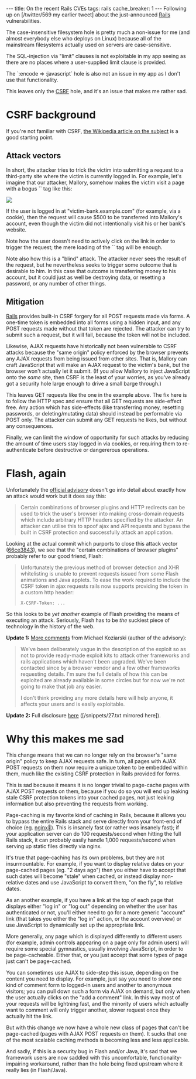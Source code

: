 ---
title: On the recent Rails CVEs
tags: rails
cache_breaker: 1
---
Following up on [/twitter/569 my earlier tweet] about the just-announced [[Rails]] vulnerabilities.

The case-insensitive filesystem hole is pretty much a non-issue for me (and almost everybody else who deploys on Linux) because all of the mainstream filesystems actually used on servers are case-sensitive.

The SQL-injection via "limit" clauses is not exploitable in my app seeing as there are no places where a user-supplied limit clause is provided.

The `:encode => :javascript` hole is also not an issue in my app as I don't use that functionality.

This leaves only the [[CSRF]] hole, and it's an issue that makes me rather sad.

= CSRF background =

If you're not familiar with CSRF, [http://en.wikipedia.org/wiki/Cross-site_request_forgery the Wikipedia article on the subject] is a good starting point.

== Attack vectors ==

In short, the attacker tries to trick the victim into submitting a request to a third-party site where the victim is currently logged in. For example, let's imagine that our attacker, Mallory, somehow makes the victim visit a page with a bogus `<img>` tag like this:

 <img src="http://victim-bank.example.com/transfer?amount=500&to=mallory@example.com" />

If the user is logged in at "victim-bank.example.com" (for example, via a cookie), then the request will cause $500 to be transferred into Mallory's account, even though the victim did not intentionally visit his or her bank's website.

Note how the user doesn't need to actively click on the link in order to trigger the request; the mere loading of the `<img>` tag will be enough.

Note also how this is a "blind" attack. The attacker never sees the result of the request, but he nevertheless seeks to trigger some outcome that is desirable to him. In this case that outcome is transferring money to his account, but it could just as well be destroying data, or resetting a password, or any number of other things.

== Mitigation ==

[[Rails]] provides built-in CSRF forgery for all POST requests made via forms. A one-time token is embedded into all forms using a hidden input, and any POST requests made without that token are rejected. The attacker can try to submit such a request, but it will fail, because the token will not be included.

Likewise, AJAX requests have historically not been vulnerable to CSRF attacks because the "same origin" policy enforced by the browser prevents any AJAX requests from being issued from other sites. That is, Mallory can craft JavaScript that will make an AJAX request to the victim's bank, but the browser won't actually let it submit. (If you allow Mallory to inject JavaScript onto the ''same'' site, then CSRF is the least of your worries, as you've already got a security hole large enough to drive a small barge through.)

This leaves GET requests like the one in the example above. The fix here is to follow the HTTP spec and ensure that all GET requests are side-effect free. Any action which has side-effects (like transferring money, resetting passwords, or deleting/mutating data) should instead be performable via POST only. The attacker can submit any GET requests he likes, but without any consequences.

Finally, we can limit the window of opportunity for such attacks by reducing the amount of time users stay logged in via cookies, or requiring them to re-authenticate before destructive or dangererous operations.

= Flash, again =

Unfortunately the [http://weblog.rubyonrails.org/2011/2/8/csrf-protection-bypass-in-ruby-on-rails official advisory] doesn't go into detail about exactly how an attack would work but it does say this:

<blockquote>Certain combinations of browser plugins and HTTP redirects can be used to trick the user's browser into making cross-domain requests which include arbitrary HTTP headers specified by the attacker. An attacker can utilise this to spoof ajax and API requests and bypass the built in CSRF protection and successfully attack an application.</blockquote>

Looking at the actual commit which purports to close this attack vector ([https://github.com/rails/rails/commit/66ce3843d32e9f2ac3b1da20067af53019bbb034 66ce3843]), we see that the "certain combinations of browser plugins" probably refer to our good friend, Flash:

<blockquote>Unfortunately the previous method of browser detection and XHR whitelisting is unable to prevent requests issued from some Flash animations and Java applets.  To ease the work required to include the CSRF token in ajax requests rails now supports providing the token in a custom http header:

<pre>X-CSRF-Token: ...</pre></blockquote>

So this looks to be ''yet another'' example of Flash providing the means of executing an attack. Seriously, Flash has to be ''the'' suckiest piece of technology in the history of the web.

'''Update 1:''' [http://groups.google.com/group/rubyonrails-core/browse_thread/thread/9e2ed6b4343238e More comments] from Michael Koziarski (author of the advisory):

<blockquote>We've been deliberately vague in the description of the exploit so as not to provide ready-made exploit kits to attack other frameworks and rails applications which haven't been upgraded.  We've been contacted since by a browser vendor and a few other frameworks requesting details.  I'm sure the full details of how this can be exploited are already available in some circles but for now we're not going to make that job any easier.

I don't think providing any more details here will help anyone, it affects your users and is easily exploitable. </blockquote>

'''Update 2:''' Full disclosure [http://lists.webappsec.org/pipermail/websecurity_lists.webappsec.org/2011-February/007533.html here] ([/snippets/27.txt mirrored here]).

= Why this makes me sad =

This change means that we can no longer rely on the browser's "same origin" policy to keep AJAX requests safe. In turn, all pages with AJAX POST requests on them now require a unique token to be embedded within them, much like the existing CSRF protection in Rails provided for forms.

This is sad because it means it is no longer trivial to page-cache pages with AJAX POST requests on them, because if you do so you will end up leaking stale CSRF protection tokens into your cached pages, not just leaking information but also preventing the requests from working.

Page-caching is my favorite kind of caching in Rails, because it allows you to bypass the entire Rails stack and serve directly from your front-end of choice (eg. [[nginx]]). This is insanely fast (or rather ''was'' insanely fast); if your application server can do 100 requests/second when hitting the full Rails stack, it can probably easily handle 1,000 requests/second when serving up static files directly via nginx.

It's true that page-caching has its own problems, but they are not insurmountable. For example, if you want to display relative dates on your page-cached pages (eg. "2 days ago") then you either have to accept that such dates will become "stale" when cached, or instead display non-relative dates and use JavaScript to convert them, "on the fly", to relative dates.

As an another example, if you have a link at the top of each page that displays either "log in" or "log out" depending on whether the user has authenticated or not, you'll either need to go for a more generic "account" link (that takes you either the "log in" action, or the account overview) or use JavaScript to dynamically set up the appropriate link.

More generally, any page which is displayed differently to different users (for example, admin controls appearing on a page only for admin users) will require some special gymnastics, usually involving JavaScript, in order to be page-cacheable. Either that, or you just accept that some types of page just can't be page-cached.

You can sometimes use AJAX to side-step this issue, depending on the content you need to display. For example, just say you need to show one kind of comment form to logged-in users and another to anonymous visitors; you can pull down such a form via AJAX on demand, but only when the user actually clicks on the "add a comment" link. In this way most of your requests will be lightning fast, and the minority of users which actually want to comment will only trigger another, slower request once they actually hit the link.

But with this change we now have a whole new class of pages that can't be page-cached (pages with AJAX POST requests on them). It sucks that one of the most scalable caching methods is becoming less and less applicable.

And sadly, if this is a security bug in Flash and/or Java, it's sad that we framework users are now saddled with this uncomfortable, functionality-impairing workaround, rather than the hole being fixed upstream where it really lies (in Flash/Java).
